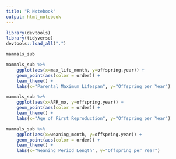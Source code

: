 ```yaml
---
title: "R Notebook"
output: html_notebook
---
```


```r
library(devtools)
library(tidyverse)
devtools::load_all(".")
```

```r
mammals_sub
```


```r
mammals_sub %>%
    ggplot(aes(x=max_life_month, y=offspring.year)) +
    geom_point(aes(color = order)) +
    team_theme() +
    labs(x="Parental Maximum Lifespan", y="Offspring per Year")
```

```r
mammals_sub %>%
    ggplot(aes(x=AFR_mo, y=offspring.year)) +
    geom_point(aes(color = order)) +
    team_theme() +
    labs(x="Age of First Reproduction", y="Offspring per Year")
```

```r
mammals_sub %>%
    ggplot(aes(x=weaning_month, y=offspring.year)) +
    geom_point(aes(color = order)) +
    team_theme() +
    labs(x="Weaning Period Length", y="Offspring per Year")
```


